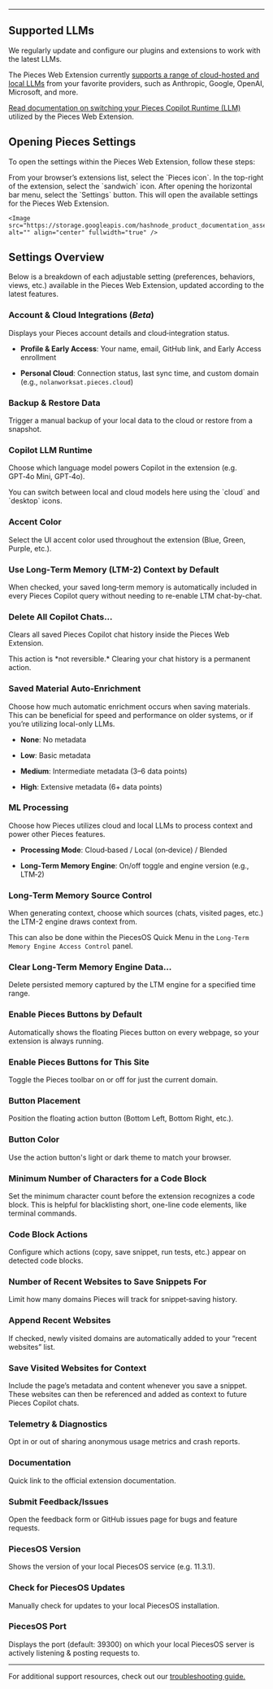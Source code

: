 ***

## Supported LLMs

We regularly update and configure our plugins and extensions to work with the latest LLMs.

The Pieces Web Extension currently [supports a range of cloud-hosted and local LLMs](https://docs.pieces.app/products/large-language-models) from your favorite providers, such as Anthropic, Google, OpenAI, Microsoft, and more.

[Read documentation on switching your Pieces Copilot Runtime (LLM)](https://docs.pieces.app/products/web-extension/copilot/llm-settings#how-to-configure-your-llm-runtime) utilized by the Pieces Web Extension.

## Opening Pieces Settings

To open the settings within the Pieces Web Extension, follow these steps:

<Steps>
  <Step title="Open the Pieces Web Extension">
    From your browser’s extensions list, select the `Pieces icon`.
  </Step>

  <Step title="Click the Three Bars">
    In the top-right of the extension, select the `sandwich` icon.
  </Step>

  <Step title="Open the Settings">
    After opening the horizontal bar menu, select the `Settings` button. This will open the available settings for the Pieces Web Extension.

    <Image src="https://storage.googleapis.com/hashnode_product_documentation_assets/web_extension/configuration/opening_settings.gif" alt="" align="center" fullwidth="true" />
  </Step>
</Steps>

## Settings Overview

Below is a breakdown of each adjustable setting (preferences, behaviors, views, etc.) available in the Pieces Web Extension, updated according to the latest features.

### Account & Cloud Integrations (*Beta*)

Displays your Pieces account details and cloud‑integration status.

* **Profile & Early Access**: Your name, email, GitHub link, and Early Access enrollment

* **Personal Cloud**: Connection status, last sync time, and custom domain (e.g., `nolanworksat.pieces.cloud`)

### Backup & Restore Data

Trigger a manual backup of your local data to the cloud or restore from a snapshot.

### Copilot LLM Runtime

Choose which language model powers Copilot in the extension (e.g. GPT‑4o Mini, GPT‑4o).

<Callout type="tip">
  You can switch between local and cloud models here using the `cloud` and `desktop` icons.
</Callout>

### Accent Color

Select the UI accent color used throughout the extension (Blue, Green, Purple, etc.).

### Use Long‑Term Memory (LTM-2) Context by Default

When checked, your saved long‑term memory is automatically included in every Pieces Copilot query without needing to re-enable LTM chat-by-chat.

### Delete All Copilot Chats…

Clears all saved Pieces Copilot chat history inside the Pieces Web Extension.

<Callout type="alert">
  This action is *not reversible.* Clearing your chat history is a permanent action.
</Callout>

### Saved Material Auto‑Enrichment

Choose how much automatic enrichment occurs when saving materials. This can be beneficial for speed and performance on older systems, or if you’re utilizing local-only LLMs.

* **None**: No metadata

* **Low**: Basic metadata

* **Medium**: Intermediate metadata (3–6 data points)

* **High**: Extensive metadata (6+ data points)

### ML Processing

Choose how Pieces utilizes cloud and local LLMs to process context and power other Pieces features.

* **Processing Mode**: Cloud‑based / Local (on‑device) / Blended

* **Long‑Term Memory Engine**: On/off toggle and engine version (e.g., LTM‑2)

### Long‑Term Memory Source Control

When generating context, choose which sources (chats, visited pages, etc.) the LTM-2 engine draws context from.

This can also be done within the PiecesOS Quick Menu in the `Long-Term Memory Engine Access Control` panel.

### Clear Long‑Term Memory Engine Data…

Delete persisted memory captured by the LTM engine for a specified time range.

### Enable Pieces Buttons by Default

Automatically shows the floating Pieces button on every webpage, so your extension is always running.

### Enable Pieces Buttons for This Site

Toggle the Pieces toolbar on or off for just the current domain.

### Button Placement

Position the floating action button (Bottom Left, Bottom Right, etc.).

### Button Color

Use the action button's light or dark theme to match your browser.

### Minimum Number of Characters for a Code Block

Set the minimum character count before the extension recognizes a code block. This is helpful for blacklisting short, one-line code elements, like terminal commands.

### Code Block Actions

Configure which actions (copy, save snippet, run tests, etc.) appear on detected code blocks.

### Number of Recent Websites to Save Snippets For

Limit how many domains Pieces will track for snippet‑saving history.

### Append Recent Websites

If checked, newly visited domains are automatically added to your “recent websites” list.

### Save Visited Websites for Context

Include the page’s metadata and content whenever you save a snippet. These websites can then be referenced and added as context to future Pieces Copilot chats.

### Telemetry & Diagnostics

Opt in or out of sharing anonymous usage metrics and crash reports.

### Documentation

Quick link to the official extension documentation.

### Submit Feedback/Issues

Open the feedback form or GitHub issues page for bugs and feature requests.

### PiecesOS Version

Shows the version of your local PiecesOS service (e.g. 11.3.1).

### Check for PiecesOS Updates

Manually check for updates to your local PiecesOS installation.

### PiecesOS Port

Displays the port (default: 39300) on which your local PiecesOS server is actively listening & posting requests to.

***

For additional support resources, check out our [troubleshooting guide.](https://docs.pieces.app/products/web-extension/troubleshooting)
